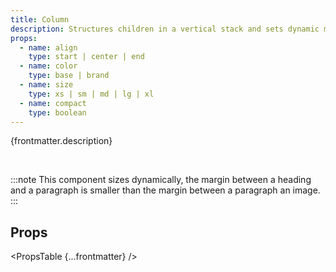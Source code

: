 ```yaml
---
title: Column
description: Structures children in a vertical stack and sets dynamic margins between them.
props:
  - name: align
    type: start | center | end
  - name: color
    type: base | brand
  - name: size
    type: xs | sm | md | lg | xl
  - name: compact
    type: boolean
---
```



{frontmatter.description}

<br />

:::note
This component sizes dynamically, the margin between a heading and a paragraph is smaller than the margin between a paragraph an image.
:::

<DecorativeField structure="column" />

## Props

<PropsTable {...frontmatter} />
